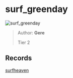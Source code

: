 
# surf_greenday

![surf_greenday](https://raw.githubusercontent.com/Sayt123/SurfMapPics/Maps-and-bonuses/csgo/surf_greenday.jpg)

> Author: **Gere**
>
> Tier 2

## Records

[surfheaven](https://surfheaven.eu/map/surf_greenday)

